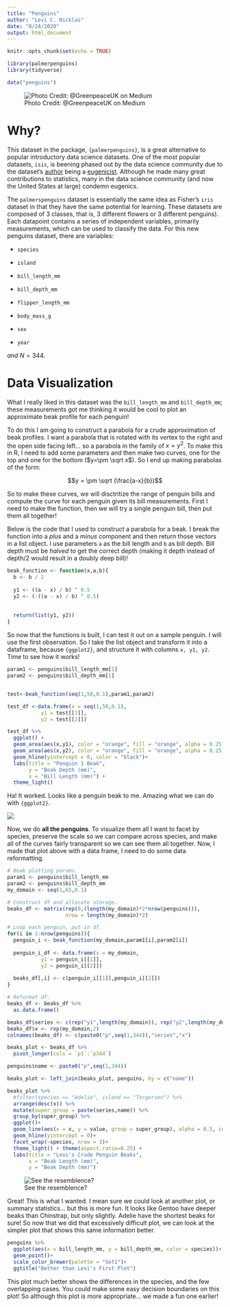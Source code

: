 ```yaml
---
title: "Penguins"
author: "Levi C. Nicklas"
date: "8/24/2020"
output: html_document
---
```


```r
knitr::opts_chunk$set(echo = TRUE)

library(palmerpenguins)
library(tidyverse)

data("penguins")
```

![Photo Credit: @GreenpeaceUK on Medium](https://cdn-images-1.medium.com/max/1200/1*3yIr4r7Lm91PUCftFfw6Qg.jpeg)

# Why? 

This dataset in the package, `{palmerpenguins}`, is a great alternative to popular introductory data science datasets. One of the most popular datasets, `isis`, is beening phased out by the data science community due to the dataset's [author](https://en.wikipedia.org/wiki/Ronald_Fisher) being a [eugenicist](https://en.wikipedia.org/wiki/Eugenics). Although he made many great contributions to statistics, many in the data science community (and now the United States at large) condemn eugenics.

The `palmerspenguins` dataset is essentially the same idea as Fisher's `iris` dataset in that they have the same potential for learning. These datasets are composed of 3 classes, that is, 3 different flowers or 3 different penguins). Each datapoint contains a series of independent variables, primarily measurements, which can be used to classify the data. For this new penguins dataset, there are variables:

- `species`

- `island`

- `bill_length_mm`

- `bill_depth_mm`

- `flipper_length_mm`

- `body_mass_g`

- `sex`

- `year`

_and_ $N=344$.

# Data Visualization

What I really liked in this dataset was the `bill_length_mm` and `bill_depth_mm`; these measurements got me thinking it would be cool to plot an approximate beak profile for each penguin! 

To do this I am going to construct a parabola for a crude approximation of beak profiles. I want a parabola that is rotated with its vertex to the right and the open side facing left... so a parabola in the family of $x=y^2$. To make this in R, I need to add some parameters and then make two curves, one for the top and one for the bottom ($y=\pm \sqrt x$). So I end up making parabolas of the form:

$$y = \pm \sqrt (\frac{a-x}{b})$$

So to make these curves, we will disctritize the range of penguin bills and compute the curve for each penguin given its bill measurements. First I need to make the function, then we will try a single penguin bill, then put them all together!

Below is the code that I used to construct a parabola for a beak. I break the function into a _plus_ and a _minus_ component and then return those vectors in a list object. I use parameters `a` as the bill length and `b` as bill depth. Bill depth must be *halved* to get the correct depth (making it depth instead of depth/2 would result in a doubly deep bill)!

```r
beak_function <- function(x,a,b){
  b <- b / 2
  
  y1 <- ((a - x) / b) ^ 0.5
  y2 <- (-((a - x) / b) ^ 0.5)
  
  
  return(list(y1, y2))
}
```


So now that the functions is built, I can test it out on a sample penguin. I will use the first observation. So I take the list object and transform it into a dataframe, because `{ggplot2}`, and structure it with columns `x, y1, y2`. Time to see how it works!

```r
param1 <- penguins$bill_length_mm[1]
param2 <- penguins$bill_depth_mm[1]


test<-beak_function(seq(1,50,0.1),param1,param2)

test_df <-data.frame(x = seq(1,50,0.1),
           y1 = test[[1]],
           y2 = test[[2]])

test_df %>% 
  ggplot() + 
  geom_area(aes(x,y1), color = "orange", fill = "orange", alpha = 0.25)+
  geom_area(aes(x,y2), color = "orange", fill = "orange", alpha = 0.25) +
  geom_hline(yintercept = 0, color = "black")+
  labs(title = "Penguin 1 Beak",
       y = "Beak Depth (mm)",
       x = "Bill Length (mm)") +
  theme_light()
```

Ha! It worked. Looks like a penguin beak to me. Amazing what we can do with `{ggplot2}`.


![](https://media.giphy.com/media/9K2nFglCAQClO/giphy.gif)

Now, we do **all the penguins**. To visualize them all I want to facet by species, preserve the scale so we can compare across species, and make all of the curves fairly transparent so we can see them all together. Now, I made that plot above with a data frame, I need to do some data reformatting.

```r

# Beak plotting params.
param1 <- penguins$bill_length_mm
param2 <- penguins$bill_depth_mm
my_domain <- seq(1,65,0.1)

# Construct df and allocate storage.
beaks_df <- matrix(rep(0,(length(my_domain)*2*nrow(penguins))), 
                   nrow = length(my_domain)*2)

# Loop each penguin, put in df.
for(i in 1:nrow(penguins)){
  penguin_i <- beak_function(my_domain,param1[i],param2[i])
  
  penguin_i_df <- data.frame(x = my_domain,
           y1 = penguin_i[[1]],
           y2 = penguin_i[[2]])
  
  beaks_df[,i] <- c(penguin_i[[1]],penguin_i[[2]])
}

# Reformat df.
beaks_df <- beaks_df %>% 
  as.data.frame()

beaks_df$series <- c(rep("y1",length(my_domain)), rep("y2",length(my_domain)))
beaks_df$x <- rep(my_domain,2)
colnames(beaks_df) <- c(paste0("p",seq(1,344)),"series","x")

beaks_plot <- beaks_df %>% 
  pivot_longer(cols = `p1`:`p344`)

penguins$name <- paste0("p",seq(1,344))

beaks_plot <- left_join(beaks_plot, penguins, by = c("name"))
```


```r
beaks_plot %>% 
  #filter(species == "Adelie", island == "Torgersen") %>% 
  arrange(desc(x)) %>% 
  mutate(super_group = paste(series,name)) %>% 
  group_by(super_group) %>% 
  ggplot()+
  geom_line(aes(x = x, y = value, group = super_group), alpha = 0.5, color = "orange")+
  geom_hline(yintercept = 0)+
  facet_wrap(~species, nrow = 3)+
  theme_light() + theme(aspect.ratio=0.25) +
  labs(title = "Levi's Crude Penguin Beaks",
       x = "Beak Length (mm)", 
       y = "Beak Depth (mm)")

```


![See the resemblence?](https://penguinsblog.com/wp-content/uploads/2018/11/Gentoo-Penguins-weight-650x433.jpg)

Great! This is what I wanted. I mean sure we could look at another plot, or summary statistics... but this is more fun. It looks like Gentoo have deeper beaks than Chinstrap, but only slightly. Adelie have the shortest beaks for sure! So now that we did that excessively difficult plot, we can look at the simpler plot that shows this same information better.

```r
penguins %>% 
  ggplot(aes(x = bill_length_mm, y = bill_depth_mm, color = species))+
  geom_point()+
  scale_color_brewer(palette = "Set1")+
  ggtitle("Better than Levi's First Plot")
```

This plot much better shows the differences in the species, and the few overlapping cases. You could make some easy decision boundaries on this plot! So although this plot is more appropriate... we made a fun one earlier! 
